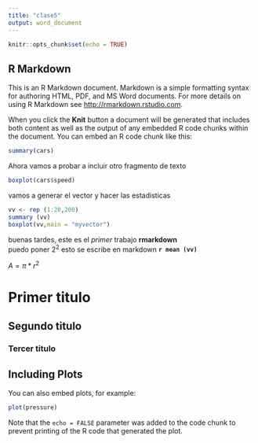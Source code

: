 ```yaml
---
title: "clase5"
output: word_document
---
```


```r
knitr::opts_chunk$set(echo = TRUE)
```

## R Markdown

This is an R Markdown document. Markdown is a simple formatting syntax for authoring HTML, PDF, and MS Word documents. For more details on using R Markdown see <http://rmarkdown.rstudio.com>.

When you click the **Knit** button a document will be generated that includes both content as well as the output of any embedded R code chunks within the document. You can embed an R code chunk like this:

```r
summary(cars)
```

Ahora vamos a probar a incluir otro fragmento de texto
```r
boxplot(cars$speed)
```

vamos a generar el vector y hacer las estadisticas
```r
vv <- rep (1:20,200)
summary (vv)
boxplot(vv,main = "myvector")
```

buenas tardes, este es el _primer_ trabajo __rmarkdown__  
puedo poner 2^2^ 
esto se escribe en markdown __`r mean (vv)`__

$A = \pi * r^2$


# Primer titulo  
## Segundo titulo  
### Tercer titulo  


## Including Plots

You can also embed plots, for example:

```r
plot(pressure)
```

Note that the `echo = FALSE` parameter was added to the code chunk to prevent printing of the R code that generated the plot.
